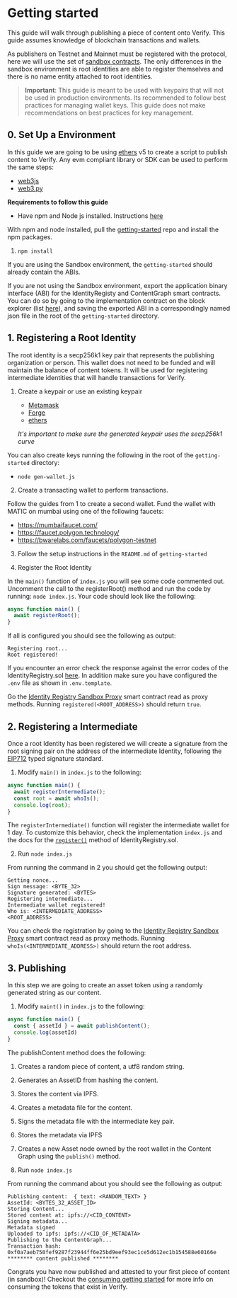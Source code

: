 # Getting started

This guide will walk through publishing a piece of content onto Verify. This guide assumes knowledge of blockchain transactions and wallets.

As publishers on Testnet and Mainnet must be registered
with the protocol, here we will use the set of [sandbox contracts](/smart-contracts/#sandbox). The only differences in the sandbox environment is root identities
are able to register themselves and there is no name entity attached to root identities. 

> **Important**: This guide is meant to be used with keypairs that will not be used in production environments. Its recommended to follow
best practices for managing wallet keys. This guide does not make recommendations on best practices for key management.

## 0. Set Up a Environment

In this guide we are going to be using [ethers](https://docs.ethers.org/v5/) v5 to create a script to publish content
to Verify. Any evm compliant library or SDK can be used to perform the same steps:

* [web3js](https://web3js.readthedocs.io/en/v1.10.0/)
* [web3.py](https://web3py.readthedocs.io/en/stable/quickstart.html)

**Requirements to follow this guide**

* Have npm and Node js installed. Instructions [here](https://docs.npmjs.com/downloading-and-installing-node-js-and-npm)

With npm and node installed, pull the [getting-started](https://github.com/verify-media/getting-started) repo and install the npm packages.

1. `npm install`

If you are using the Sandbox environment, the `getting-started` should already contain the ABIs. 

If you are not using the Sandbox environment, export the application binary interface (ABI) for the IdentityRegisty and ContentGraph smart contracts. You can do so by going to the implementation contract on the block explorer (list [here](/smart-contracts/)), and saving the exported ABI in a correspondingly named json file in the root of the
`getting-started` directory. 

## 1. Registering a Root Identity

The root identity is a secp256k1 key pair that represents the publishing organization or person. This wallet does not need to be funded
and will maintain the balance of content tokens. It will be used for registering intermediate identities that will
handle transactions for Verify.

1. Create a keypair or use an existing keypair
    * [Metamask](https://support.metamask.io/hc/en-us/articles/360015289632-How-to-export-an-account-s-private-key)
    * [Forge](https://book.getfoundry.sh/reference/forge/forge-create)
    * [ethers](https://docs.ethers.org/v4/api-wallet.html)

    *It's important to make sure the generated keypair uses the secp256k1 curve*

  You can also create keys running the following in the root of the `getting-started` directory:
  * `node gen-wallet.js`

2. Create a transacting wallet to perform transactions.

Follow the guides from 1 to create a second wallet. Fund the wallet with MATIC on mumbai using one of the following faucets:

- https://mumbaifaucet.com/
- https://faucet.polygon.technology/
- https://bwarelabs.com/faucets/polygon-testnet

3. Follow the setup instructions in the `README.md` of `getting-started`

4. Register the Root Identity

In the `main()` function of `index.js` you will see some code commented out. Uncomment the call to the registerRoot() method and
run the code by running: `node index.js`. Your code should look like the following:

``` javascript copy
async function main() {
  await registerRoot();
}
```

If all is configured you should see the following as output:

```
Registering root...
Root registered!
```

If you encounter an error check the response against the error codes of the IdentityRegistry.sol [here](/publishing/identity/contract/#errors).
In addition make sure you have configured the `.env` file as shown in `.env.template`.

Go the [Identity Registry Sandbox Proxy](https://mumbai.polygonscan.com/address/0x27BA7E931906FebA79dED5d32947b12f30379135#readProxyContract) smart contract read as proxy methods. Running `registered(<ROOT_ADDRESS>)` should return `true`.

## 2. Registering a Intermediate

Once a root Identity has been registered we will create a signature from the root signing pair on the address of the
intermediate Identity, following the [EIP712](https://eips.ethereum.org/EIPS/eip-712) typed signature standard.

1. Modify `main()` in `index.js` to the following:

```javascript copy
async function main() {
  await registerIntermediate();
  const root = await whoIs();
  console.log(root);
}
```

The `registerIntermediate()` function will register the intermediate wallet for 1 day. To customize this behavior,
check the implementation `index.js` and the docs for the  [`register()`](/publishing/identity/contract/#registerbytes-memory-signature-address-root-address-intermediate-uint256-expiry-uint256-chainid-uint256-deadline) method of IdentityRegistry.sol.

2. Run `node index.js`

From running the command in 2 you should get the following output:

```
Getting nonce...
Sign message: <BYTE_32>
Signature generated: <BYTES>
Registering intermediate...
Intermediate wallet registered!
Who is: <INTERMEDIATE_ADDRESS>
<ROOT_ADDRESS>
```

You can check the registration by going to the [Identity Registry Sandbox Proxy](https://mumbai.polygonscan.com/address/0x27BA7E931906FebA79dED5d32947b12f30379135#readProxyContract) smart contract read as proxy methods. Running `whoIs(<INTERMEDIATE_ADDRESS>)` should return the root address.

## 3. Publishing

In this step we are going to create an asset token using a randomly generated string as our content. 

1. Modify `maint()` in `index.js` to the following:

```javascript copy
async function main() {
  const { assetId } = await publishContent();
  console.log(assetId)
}
```

The publishContent method does the following:

1. Creates a random piece of content, a utf8 random string.
2. Generates an AssetID from hashing the content.
3. Stores the content via IPFS.
4. Creates a metadata file for the content.
5. Signs the metadata file with the intermediate key pair.
6. Stores the metadata via IPFS
7. Creates a new Asset node owned by the root wallet in the Content Graph using the `publish()` method.

2. Run `node index.js`

From running the command about you should see the following as output:

```
Publishing content:  { text: <RANDOM_TEXT> }
AssetId: <BYTES_32_ASSET_ID>
Storing Content...
Stored content at: ipfs://<CID_CONTENT>
Signing metadata...
Metadata signed
Uploaded to ipfs: ipfs://<CID_OF_METADATA>
Publishing to the ContentGraph...
Transaction hash: 0xf0a7aeb750fef9287f23944ff6e25bd9eef93ec1ce5d612ec1b154588e60166e
******** content published ********
```

Congrats you have now published and attested to your first piece of content (in sandbox)! Checkout the [consuming getting started](/consuming/getting-started/) for more info
on consuming the tokens that exist in Verify.